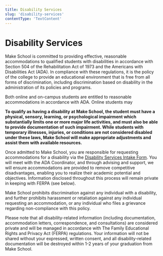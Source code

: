 ```yaml
---
title: Disability Services
slug: 'disability-services'
contentType: 'TextContent'
---
```


# Disability Services

Make School is committed to providing effective, reasonable accommodations to qualified students
with disabilities in accordance with Section 504 of the Rehabilitation Act of 1973 and the Americans
with Disabilities Act (ADA). In compliance with these regulations, it is the policy of the college
to provide an educational environment that is free from all forms of discrimination, including
discrimination based on disability in the administration of its policies and programs.

Both online and on-campus students are entitled to reasonable accommodations in accordance with ADA.
Online students may

**To qualify as having a disability at Make School, the student must have a physical, sensory,
learning, or psychological impairment which substantially limits one or more major life activities,
and must also be able to provide documentation of such impairment. While students with temporary
illnesses, injuries, or conditions are not considered disabled under these laws, Make School will
make appropriate adjustments and assist them with available resources.**

Once admitted to Make School, you are responsible for requesting accommodations for a disability via
the [Disability Services Intake Form](make.sc/ada-intake-form). You will meet with the ADA
Coordinator, and through advising and support, we will ensure accommodations are provided to remove
competitive disadvantages, enabling you to realize their academic potential and objectives.
Information disclosed throughout this process will remain private in keeping with FERPA (see below).

Make School prohibits discrimination against any individual with a disability, and further prohibits
harassment or retaliation against any individual requesting an accommodation, or any individual who
files a grievance regarding non-compliance with this policy.

Please note that all disability-related information (including documentation, accommodation letters,
correspondence, and consultations) are considered private and will be managed in accordance with The
Family Educational Rights and Privacy Act (FERPA) regulations. Your information will not be shared
without your expressed, written consent, and all disability-related documentation will be destroyed
within 1-2 years of your graduation from Make School.
